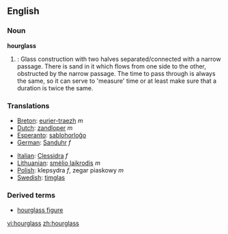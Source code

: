==English==

===Noun===
{{wikipedia}}
'''hourglass'''
#{{time}}: Glass construction with two halves separated/connected with a narrow passage. There is sand in it which flows from one side to the other, obstructed by the narrow passage. The time to pass through is always the same, so it can serve to 'measure' time or at least make sure that a duration is twice the same.

===Translations===
{{top}}
*[[Breton]]: [[eurier-traezh]] ''m''
*[[Dutch]]: [[zandloper]] ''m''
*[[Esperanto]]: [[sablohorloĝo]]
*[[German]]: [[Sanduhr]] ''f''
{{mid}}
*[[Italian]]: [[Clessidra]] ''f''
*[[Lithuanian]]: [[smėlio laikrodis]] ''m''
*[[Polish]]: klepsydra ''f'', zegar piaskowy ''m''
*[[Swedish]]: [[timglas]]
{{bottom}}

===Derived terms===
*[[hourglass figure]]

[[vi:hourglass]]
[[zh:hourglass]]